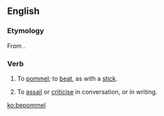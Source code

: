 ==English==

===Etymology===
From {{prefix|be|pommel}}.

===Verb===
{{en-verb|bepommel|l|ing}}

# {{context|transitive}} To [[pommel]]; to [[beat]], as with a [[stick]].
# {{context|transitive|figuratively}} To [[assail]] or [[criticise]] in conversation, or in writing.

[[ko:bepommel]]